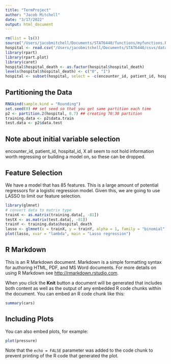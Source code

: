 ```yaml
---
title: "TermProject"
author: "Jacob Mitchell"
date: "3/17/2022"
output: html_document
---
```


```r
rm(list = ls())
source("/Users/jacobmitchell/Documents/STAT6440/functions/myfunctions.R")
hospital <- read.csv("/Users/jacobmitchell/Documents/STAT6440/csvs/dataset.csv")
library(rpart)
library(rpart.plot)
library(caret)
hospital$hospital_death <- as.factor(hospital$hospital_death)
levels(hospital$hospital_death) <- c("0", "1")
hospital <- subset(hospital, select = -c(encounter_id, patient_id, hospital_id, X))
```
## Partitioning the Data
```r
RNGkind(sample.kind = "Rounding")
set.seed(0) ## set seed so that you get same partition each time
p2 <- partition.2(hospital, 0.7) ## creating 70:30 partition
training.data <- p2$data.train
test.data <- p2$data.test
```
## Note about initial variable selection
encounter_id, patient_id, hospital_id, X all seem to not hold information worth regressing or building a model on, so these can be dropped. 

## Feature Selection
We have a model that has 85 features. This is a large amount of potential regressors for a logistic regression model. Given this, we are going to use LASSO to limit our feature selection.
```r
library(glmnet)
# convert data to matrix type
trainX <- as.matrix(training.data[, -81])
testX <- as.matrix(test.data[, -81])
trainY <- training.data$hospital_death
lasso <- glmnet(x = trainX, y = trainY, alpha = 1, family = "binomial")
plot(lasso, xvar = "lambda", main = "Lasso regression")
```
## R Markdown

This is an R Markdown document. Markdown is a simple formatting syntax for authoring HTML, PDF, and MS Word documents. For more details on using R Markdown see <http://rmarkdown.rstudio.com>.

When you click the **Knit** button a document will be generated that includes both content as well as the output of any embedded R code chunks within the document. You can embed an R code chunk like this:

```r
summary(cars)
```

## Including Plots

You can also embed plots, for example:

```r
plot(pressure)
```

Note that the `echo = FALSE` parameter was added to the code chunk to prevent printing of the R code that generated the plot.
